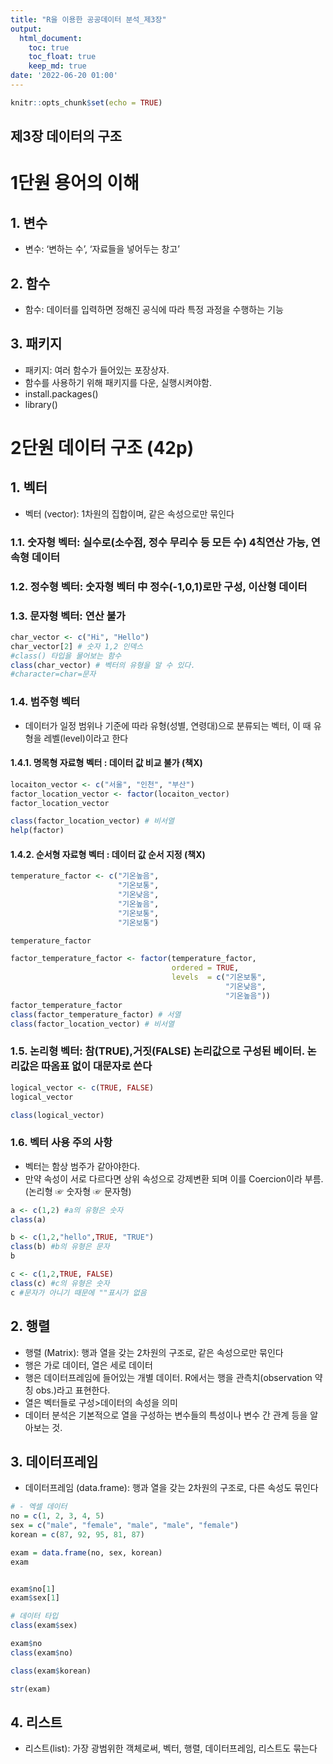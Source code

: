 ```yaml
---
title: "R을 이용한 공공데이터 분석_제3장"
output:
  html_document:
    toc: true
    toc_float: true
    keep_md: true
date: '2022-06-20 01:00'
---
```


```r
knitr::opts_chunk$set(echo = TRUE)
```

제3장 데이터의 구조
-
# 1단원 용어의 이해

## 1. 변수
- 변수: '변하는 수', '자료들을 넣어두는 창고'

## 2. 함수
- 함수: 데이터를 입력하면 정해진 공식에 따라 특정 과정을 수행하는 기능

## 3. 패키지
- 패키지: 여러 함수가 들어있는 포장상자.
- 함수를 사용하기 위해 패키지를 다운, 실행시켜야함.
- install.packages()
- library()

# 2단원 데이터 구조 (42p)

## 1. 벡터
- 벡터 (vector): 1차원의 집합이며, 같은 속성으로만 묶인다

### 1.1. 숫자형 벡터: 실수로(소수점, 정수 무리수 등 모든 수) 4칙연산 가능, 연속형 데이터

### 1.2. 정수형 벡터: 숫자형 벡터 中 정수(-1,0,1)로만 구성, 이산형 데이터

### 1.3. 문자형 벡터: 연산 불가
```r
char_vector <- c("Hi", "Hello")
char_vector[2] # 숫자 1,2 인덱스
#class() 타입을 물어보는 함수
class(char_vector) # 벡터의 유형을 알 수 있다.
#character=char=문자
```

### 1.4. 범주형 벡터
- 데이터가 일정 범위나 기준에 따라 유형(성별, 연령대)으로 분류되는 벡터, 이 때 유형을 레벨(level)이라고 한다

#### 1.4.1. 명목형 자료형 벡터 : 데이터 값 비교 불가  (책X)
```r
locaiton_vector <- c("서울", "인천", "부산")
factor_location_vector <- factor(locaiton_vector)
factor_location_vector

class(factor_location_vector) # 비서열
help(factor)
```

#### 1.4.2. 순서형 자료형 벡터 : 데이터 값 순서 지정  (책X)
```r
temperature_factor <- c("기온높음", 
                        "기온보통", 
                        "기온낮음", 
                        "기온높음", 
                        "기온보통", 
                        "기온보통")

temperature_factor

factor_temperature_factor <- factor(temperature_factor, 
                                    ordered = TRUE, 
                                    levels  = c("기온보통", 
                                                "기온낮음", 
                                                "기온높음"))
factor_temperature_factor
class(factor_temperature_factor) # 서열
class(factor_location_vector) # 비서열
```

### 1.5. 논리형 벡터: 참(TRUE),거짓(FALSE) 논리값으로 구성된 베이터. 논리값은 따옴표 없이 대문자로 쓴다
```r
logical_vector <- c(TRUE, FALSE)
logical_vector

class(logical_vector)
```

### 1.6. 벡터 사용 주의 사항
- 벡터는 함상 범주가 같아야한다.
- 만약 속성이 서로 다르다면 상위 속성으로 강제변환 되며 이를 Coercion이라 부름. (논리형 ☞ 숫자형 ☞ 문자형)
```r
a <- c(1,2) #a의 유형은 숫자
class(a)

b <- c(1,2,"hello",TRUE, "TRUE")
class(b) #b의 유형은 문자
b

c <- c(1,2,TRUE, FALSE)
class(c) #c의 유형은 숫자
c #문자가 아니기 때문에 ""표시가 없음
```


## 2. 행렬
- 행렬 (Matrix): 행과 열을 갖는 2차원의 구조로, 같은 속성으로만 묶인다
- 행은 가로 데이터, 열은 세로 데이터
- 행은 데이터프레임에 들어있는 개별 데이터. R에서는 행을 관측치(observation 약칭 obs.)라고 표현한다.
- 열은 벡터들로 구성>데이터의 속성을 의미 
- 데이터 분석은 기본적으로 열을 구성하는 변수들의 특성이나 변수 간 관계 등을 알아보는 것.


## 3. 데이터프레임
- 데이터프레임 (data.frame): 행과 열을 갖는 2차원의 구조로, 다른 속성도 묶인다
```r
# - 엑셀 데이터
no = c(1, 2, 3, 4, 5)
sex = c("male", "female", "male", "male", "female")
korean = c(87, 92, 95, 81, 87)

exam = data.frame(no, sex, korean)
exam


exam$no[1]
exam$sex[1]

# 데이터 타입
class(exam$sex)

exam$no
class(exam$no)

class(exam$korean)

str(exam)
```


## 4. 리스트
- 리스트(list): 가장 광범위한 객체로써, 벡터, 행렬, 데이터프레임, 리스트도 묶는다